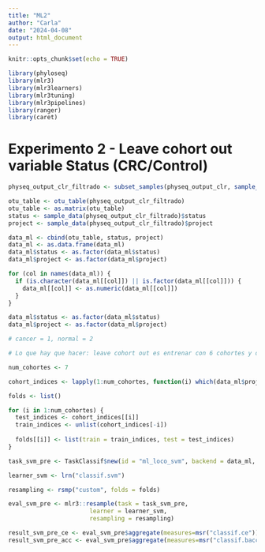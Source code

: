 ```yaml
---
title: "ML2"
author: "Carla"
date: "2024-04-08"
output: html_document
---
```


```r
knitr::opts_chunk$set(echo = TRUE)

library(phyloseq)
library(mlr3)
library(mlr3learners)
library(mlr3tuning)
library(mlr3pipelines)
library(ranger)
library(caret)
```

# Experimento 2 - Leave cohort out variable Status (CRC/Control)

```r
physeq_output_clr_filtrado <- subset_samples(physeq_output_clr, sample_data(physeq_output_clr)$status != "adenoma")

otu_table <- otu_table(physeq_output_clr_filtrado)
otu_table <- as.matrix(otu_table)
status <- sample_data(physeq_output_clr_filtrado)$status
project <- sample_data(physeq_output_clr_filtrado)$project

data_ml <- cbind(otu_table, status, project)
data_ml <- as.data.frame(data_ml)
data_ml$status <- as.factor(data_ml$status)
data_ml$project <- as.factor(data_ml$project)

for (col in names(data_ml)) {
  if (is.character(data_ml[[col]]) || is.factor(data_ml[[col]])) {
    data_ml[[col]] <- as.numeric(data_ml[[col]])
  }
}

data_ml$status <- as.factor(data_ml$status)
data_ml$project <- as.factor(data_ml$project)

# cancer = 1, normal = 2

# Lo que hay que hacer: leave cohort out es entrenar con 6 cohortes y dejar la 10 para test y así para todas. Por lo tanto, separar data_ml con respecto a las cohortes para tener 9 muestras. La variable que queremos predecir es status (cancer o normal) --> sereá la que se meta en la task como target supongo. Igual que el experimento anterior pero cambiando el método de resampling para hacerlo con LOCO. 
```

```r
num_cohortes <- 7

cohort_indices <- lapply(1:num_cohortes, function(i) which(data_ml$project == i))

folds <- list()

for (i in 1:num_cohortes) {
  test_indices <- cohort_indices[[i]]
  train_indices <- unlist(cohort_indices[-i])
  
  folds[[i]] <- list(train = train_indices, test = test_indices)
}
```

```r
task_svm_pre <- TaskClassif$new(id = "ml_loco_svm", backend = data_ml, target = "status")

learner_svm <- lrn("classif.svm")

resampling <- rsmp("custom", folds = folds)

eval_svm_pre <- mlr3::resample(task = task_svm_pre,
                       learner = learner_svm,
                       resampling = resampling)

result_svm_pre_ce <- eval_svm_pre$aggregate(measures=msr("classif.ce"))
result_svm_pre_acc <- eval_svm_pre$aggregate(measures=msr("classif.bacc"))
```